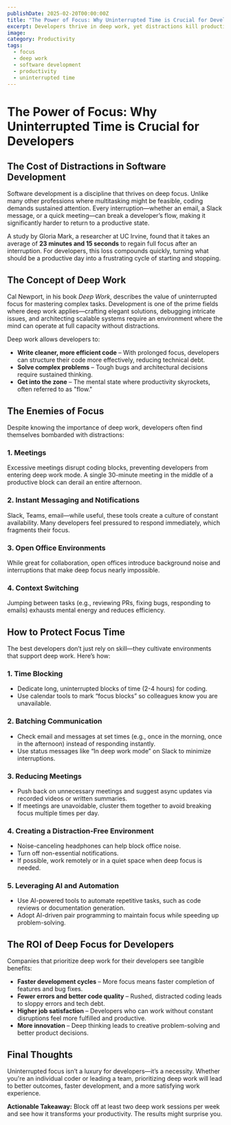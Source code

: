 ```yaml
---
publishDate: 2025-02-20T00:00:00Z
title: "The Power of Focus: Why Uninterrupted Time is Crucial for Developers"
excerpt: Developers thrive in deep work, yet distractions kill productivity. Learn why uninterrupted time is key to building great software.
image: 
category: Productivity
tags:
  - focus
  - deep work
  - software development
  - productivity
  - uninterrupted time
---
```


# The Power of Focus: Why Uninterrupted Time is Crucial for Developers

## The Cost of Distractions in Software Development

Software development is a discipline that thrives on deep focus. Unlike many other professions where multitasking might be feasible, coding demands sustained attention. Every interruption—whether an email, a Slack message, or a quick meeting—can break a developer’s flow, making it significantly harder to return to a productive state.

A study by Gloria Mark, a researcher at UC Irvine, found that it takes an average of **23 minutes and 15 seconds** to regain full focus after an interruption. For developers, this loss compounds quickly, turning what should be a productive day into a frustrating cycle of starting and stopping.

## The Concept of Deep Work

Cal Newport, in his book *Deep Work*, describes the value of uninterrupted focus for mastering complex tasks. Development is one of the prime fields where deep work applies—crafting elegant solutions, debugging intricate issues, and architecting scalable systems require an environment where the mind can operate at full capacity without distractions.

Deep work allows developers to:

- **Write cleaner, more efficient code** – With prolonged focus, developers can structure their code more effectively, reducing technical debt.
- **Solve complex problems** – Tough bugs and architectural decisions require sustained thinking.
- **Get into the zone** – The mental state where productivity skyrockets, often referred to as "flow."

## The Enemies of Focus

Despite knowing the importance of deep work, developers often find themselves bombarded with distractions:

### 1. **Meetings**  
Excessive meetings disrupt coding blocks, preventing developers from entering deep work mode. A single 30-minute meeting in the middle of a productive block can derail an entire afternoon.

### 2. **Instant Messaging and Notifications**  
Slack, Teams, email—while useful, these tools create a culture of constant availability. Many developers feel pressured to respond immediately, which fragments their focus.

### 3. **Open Office Environments**  
While great for collaboration, open offices introduce background noise and interruptions that make deep focus nearly impossible.

### 4. **Context Switching**  
Jumping between tasks (e.g., reviewing PRs, fixing bugs, responding to emails) exhausts mental energy and reduces efficiency.

## How to Protect Focus Time

The best developers don’t just rely on skill—they cultivate environments that support deep work. Here’s how:

### 1. **Time Blocking**  
- Dedicate long, uninterrupted blocks of time (2-4 hours) for coding.
- Use calendar tools to mark “focus blocks” so colleagues know you are unavailable.

### 2. **Batching Communication**  
- Check email and messages at set times (e.g., once in the morning, once in the afternoon) instead of responding instantly.
- Use status messages like “In deep work mode” on Slack to minimize interruptions.

### 3. **Reducing Meetings**  
- Push back on unnecessary meetings and suggest async updates via recorded videos or written summaries.
- If meetings are unavoidable, cluster them together to avoid breaking focus multiple times per day.

### 4. **Creating a Distraction-Free Environment**  
- Noise-canceling headphones can help block office noise.
- Turn off non-essential notifications.
- If possible, work remotely or in a quiet space when deep focus is needed.

### 5. **Leveraging AI and Automation**  
- Use AI-powered tools to automate repetitive tasks, such as code reviews or documentation generation.
- Adopt AI-driven pair programming to maintain focus while speeding up problem-solving.

## The ROI of Deep Focus for Developers

Companies that prioritize deep work for their developers see tangible benefits:

- **Faster development cycles** – More focus means faster completion of features and bug fixes.
- **Fewer errors and better code quality** – Rushed, distracted coding leads to sloppy errors and tech debt.
- **Higher job satisfaction** – Developers who can work without constant disruptions feel more fulfilled and productive.
- **More innovation** – Deep thinking leads to creative problem-solving and better product decisions.

## Final Thoughts

Uninterrupted focus isn’t a luxury for developers—it’s a necessity. Whether you're an individual coder or leading a team, prioritizing deep work will lead to better outcomes, faster development, and a more satisfying work experience.

**Actionable Takeaway:** Block off at least two deep work sessions per week and see how it transforms your productivity. The results might surprise you.

